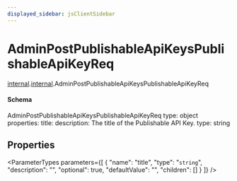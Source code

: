 ```yaml
---
displayed_sidebar: jsClientSidebar
---
```



# AdminPostPublishableApiKeysPublishableApiKeyReq

[internal](../../admin_discounts/modules/admin_discounts.internal.mdx).[internal](../modules/admin_discounts.internal.internal.mdx).AdminPostPublishableApiKeysPublishableApiKeyReq

#### Schema

AdminPostPublishableApiKeysPublishableApiKeyReq
type: object
properties:
  title:
    description: The title of the Publishable API Key.
    type: string

## Properties

<ParameterTypes parameters={[
  {
    "name": "title",
    "type": "`string`",
    "description": "",
    "optional": true,
    "defaultValue": "",
    "children": []
  }
]} />
